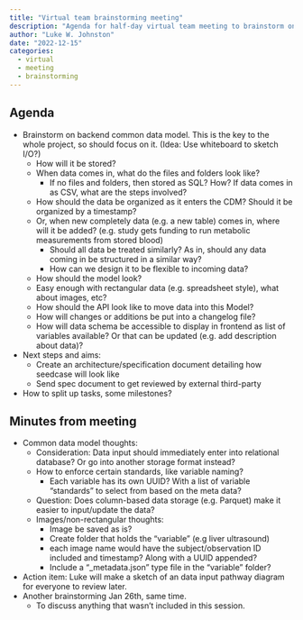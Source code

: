 ```yaml
---
title: "Virtual team brainstorming meeting"
description: "Agenda for half-day virtual team meeting to brainstorm on the project."
author: "Luke W. Johnston"
date: "2022-12-15"
categories:
  - virtual
  - meeting
  - brainstorming
---
```


## Agenda

-   Brainstorm on backend common data model. This is the key to the
    whole project, so should focus on it. (Idea: Use whiteboard to
    sketch I/O?)
    -   How will it be stored?
    -   When data comes in, what do the files and folders look like?
        -   If no files and folders, then stored as SQL? How? If data
            comes in as CSV, what are the steps involved?
    -   How should the data be organized as it enters the CDM? Should it
        be organized by a timestamp?
    -   Or, when new completely data (e.g. a new table) comes in, where
        will it be added? (e.g. study gets funding to run metabolic
        measurements from stored blood)
        -   Should all data be treated similarly? As in, should any data
            coming in be structured in a similar way?
        -   How can we design it to be flexible to incoming data?
    -   How should the model look?
    -   Easy enough with rectangular data (e.g. spreadsheet style), what
        about images, etc?
    -   How should the API look like to move data into this Model?
    -   How will changes or additions be put into a changelog file?
    -   How will data schema be accessible to display in frontend as
        list of variables available? Or that can be updated (e.g. add
        description about data)?
-   Next steps and aims:
    -   Create an architecture/specification document detailing how
        seedcase will look like
    -   Send spec document to get reviewed by external third-party
-   How to split up tasks, some milestones?

## Minutes from meeting

-   Common data model thoughts:
    -   Consideration: Data input should immediately enter into
        relational database? Or go into another storage format instead?
    -   How to enforce certain standards, like variable naming?
        -   Each variable has its own UUID? With a list of variable
            "standards" to select from based on the meta data?
    -   Question: Does column-based data storage (e.g. Parquet) make it
        easier to input/update the data?
    -   Images/non-rectangular thoughts:
        -   Image be saved as is?
        -   Create folder that holds the "variable" (e.g liver
            ultrasound)
        -   each image name would have the subject/observation ID
            included and timestamp? Along with a UUID appended?
        -   Include a "\_metadata.json" type file in the "variable"
            folder?
-   Action item: Luke will make a sketch of an data input pathway
    diagram for everyone to review later.
-   Another brainstorming Jan 26th, same time.
    -   To discuss anything that wasn't included in this session.
